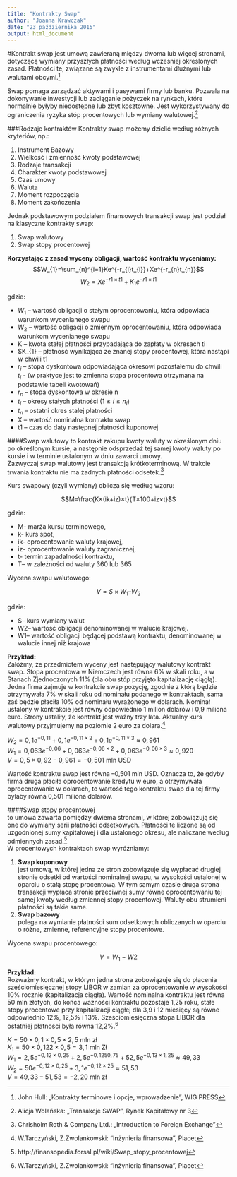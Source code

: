 ```yaml
--- 
title: "Kontrakty Swap"
author: "Joanna Krawczak"
date: "23 października 2015"
output: html_document
--- 
```

 
 
#Kontrakt swap
jest umową zawieraną między dwoma lub więcej stronami, dotyczącą wymiany przyszłych płatności według wcześniej określonych zasad. Płatności te, związane są zwykle z instrumentami dłużnymi lub walutami obcymi.[^1] 
 
Swap pomaga zarządzać aktywami i pasywami firmy lub banku. Pozwala na dokonywanie inwestycji lub zaciąganie pożyczek na rynkach, które  normalnie byłyby niedostępne lub zbyt kosztowne. Jest wykorzystywany do ograniczenia ryzyka stóp procentowych lub wymiany walutowej.[^2]  
 
###Rodzaje kontraktów
Kontrakty swap możemy dzielić według różnych kryteriów, np.: 
 
1.  Instrument Bazowy 
2.  Wielkość i zmienność kwoty podstawowej 
3.  Rodzaje transakcji 
4.  Charakter kwoty podstawowej 
5.  Czas umowy 
6.  Waluta 
7.  Moment rozpoczęcia 
8.  Moment zakończenia 
 
Jednak podstawowym podziałem finansowych transakcji swap jest podział na klasyczne kontrakty swap: 
 
1.  Swap walutowy 
2.  Swap stopy procentowej 

**Korzystając z zasad wyceny obligacji, wartość kontraktu wyceniamy:**
$$W_{1}=\sum_{n}^{i=1}Ke^{-r_{i}t_{i}}+Xe^{-r_{n}t_{n}}$$
$$W_{2}=Xe^{-r1×t1}+K_{1}e^{-r1×t1}$$

gdzie:

* $W_{1}$ – wartość obligacji o stałym oprocentowaniu, która odpowiada warunkom wycenianego swapu
* $W_{2}$ – wartość obligacji o zmiennym oprocentowaniu, która odpowiada warunkom wycenianego swapu
* K – kwota stałej płatności przypadająca do zapłaty w okresach ti
* $K_{1} – płatność wynikająca ze znanej stopy procentowej, która nastąpi w chwili t1
* $r_{i}$ – stopa dyskontowa odpowiadająca okresowi pozostałemu do chwili   
$t_{i}$ -  (w praktyce jest to zmienna stopa procentowa otrzymana na podstawie tabeli kwotowań)
* $r_{n}$ – stopa dyskontowa w okresie n
* $t_{i}$ – okresy stałych płatności $(1\leq i \leq n_{i} )$
* $t_{n}$ – ostatni okres stałej płatności
* X – wartość nominalna kontraktu swap
* t1 – czas do daty następnej płatności kuponowej 
 
####Swap walutowy
to kontrakt zakupu kwoty waluty w określonym dniu po określonym kursie, a następnie odsprzedaż tej samej kwoty waluty po kursie i w terminie ustalonym w dniu zawarci umowy.   
Zazwyczaj swap walutowy jest transakcją krótkoterminową. W trakcie trwania kontraktu nie ma żadnych płatności odsetek.[^3] 
 
Kurs swapowy (czyli wymiany) oblicza się według wzoru: 
 
$$M=\frac{K×(ik+iz)×t}{T×100+iz×t}$$ 
 
gdzie:   
 
* M-  marża kursu terminowego, 
* k-  kurs spot, 
* ik- oprocentowanie waluty krajowej, 
* iz- oprocentowanie waluty zagranicznej, 
* t-  termin zapadalności kontraktu, 
* T–  w zależności od waluty 360 lub 365  
 
Wycena swapu walutowego: 
 
$$V = S×W_{1}– W_{2}$$ 
 
gdzie:  
 
* S–  kurs wymiany walut 
* W2–  wartość obligacji denominowanej w walucie krajowej.
* W1– wartość obligacji będącej podstawą kontraktu, denominowanej w walucie innej niż krajowa
 
   
**Przykład:**     
Załóżmy, że przedmiotem wyceny jest następujący walutowy kontrakt swap. Stopa procentowa w Niemczech jest równa 6% w skali roku, a w Stanach Zjednoczonych 11% (dla obu stóp przyjęto kapitalizację ciągłą). Jedna firma zajmuje w kontrakcie swap pozycję, zgodnie z którą będzie otrzymywała 7% w skali roku od nominału podanego w kontraktach, sama zaś będzie płaciła 10% od nominału wyrażonego w dolarach. Nominał ustalony w kontrakcie jest równy odpowiednio 1 milion dolarów i 0,9 miliona euro. Strony ustaliły, że kontrakt jest ważny trzy lata. Aktualny kurs walutowy przyjmujemy na poziomie 2 euro za dolara.[^4] 

$W_{2}=0,1e^{-0,11}+0,1e^{-0,11×2}+0,1e^{-0,11×3}\approx 0,961$  
$W_{1}=0,063e^{-0,06}+0,063e^{-0,06×2}+0,063e^{-0,06×3}\approx 0,920$  
$V=0,5×0,92-0,961=-0,501$ mln USD  

Wartość kontraktu swap jest równa –0,501 mln USD. Oznacza to, że
gdyby firma druga płaciła oprocentowanie kredytu w euro, a
otrzymywała oprocentowanie w dolarach, to wartość tego kontraktu
swap dla tej firmy byłaby równa 0,501 miliona dolarów.  
 
 
####Swap stopy procentowej  
to umowa zawarta pomiędzy dwiema stronami, w której zobowiązują się one do wymiany serii płatności odsetkowych. Płatności te liczone są od uzgodnionej sumy kapitałowej i dla ustalonego okresu, ale naliczane według odmiennych zasad.[^5]  
W procentowych kontraktach swap wyróżniamy:

1.  **Swap kuponowy**      
jest umową, w której jedna ze stron zobowiązuje się wypłacać drugiej stronie odsetki od wartości nominalnej swapu, w wysokości ustalonej w oparciu o stałą stopę procentową. W tym samym czasie druga strona transakcji wypłaca stronie przeciwnej sumy równe oprocentowaniu tej samej kwoty według zmiennej stopy procentowej. Waluty obu strumieni płatności są takie same.
2.  **Swap bazowy**    
polega na wymianie płatności sum odsetkowych obliczanych w oparciu o różne, zmienne, referencyjne stopy procentowe.

Wycena swapu procentowego:

$$V=W_{1}-W{2}$$

**Przykład:**   
Rozważmy kontrakt, w którym jedna strona zobowiązuje się do płacenia sześciomiesięcznej stopy LIBOR w zamian za oprocentowanie w wysokości 10% rocznie (kapitalizacja ciągła).
Wartość nominalna kontraktu jest równa 50 mln złotych, do końca ważności kontraktu pozostaje 1,25 roku, stałe stopy procentowe przy kapitalizacji ciągłej dla 3,9 i 12 miesięcy są równe odpowiednio 12%, 12,5% i 13%. Sześciomiesięczna stopa LIBOR dla ostatniej płatności
była równa 12,2%.[^6] 

$K=50×0,1×0,5×2,5$ mln zł  
$K_{1}=50×0,122×0,5=3,1$ mln Zł  
$W_{1}=2,5e^{-0,12×0,25}+2,5e^{-0,1250,75}+52,5e^{-0,13×1,25}\approx 49,33$  
$W_{2}=50e^{-0,12×0,25}+3,1e^{-0,12×25}\approx 51,53$  
$V=49,33-51,53=-2,20$ mln zł  



[^1]: John Hull: „Kontrakty terminowe i opcje, wprowadzenie”, WIG PRESS 
[^2]: Alicja Wolańska: „Transakcje SWAP”, Rynek Kapitałowy nr 3 
[^3]: Chrisholm Roth & Company Ltd.: „Introduction to Foreign Exchange” 
[^4]: W.Tarczyński, Z.Zwolankowski: "Inżynieria finansowa", Placet 
[^5]: http://finansopedia.forsal.pl/wiki/Swap_stopy_procentowej
[^6]: W.Tarczyński, Z.Zwolankowski: "Inżynieria finansowa", Placet  
